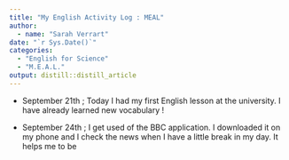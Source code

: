 ```yaml
---
title: "My English Activity Log : MEAL"
author:
  - name: "Sarah Verrart" 
date: "`r Sys.Date()`"
categories:
  - "English for Science"
  - "M.E.A.L."
output: distill::distill_article
---
```


- September 21th ; Today I had my first English lesson at the university. I have already learned new vocabulary ! 

- September 24th ; I get used of the BBC application. I downloaded it on my phone and I check the news when I have a little break in my day. It helps me to be 

